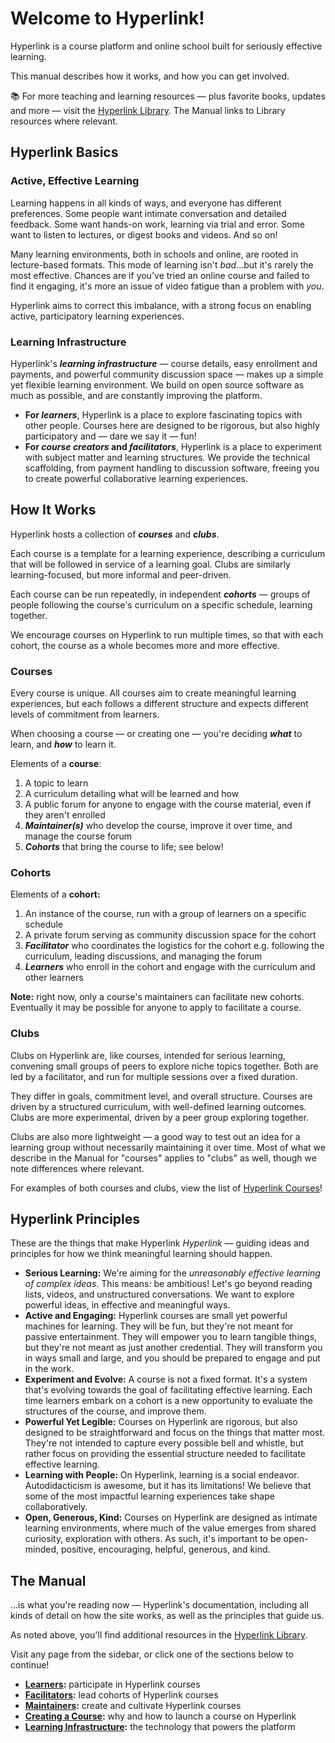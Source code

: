 

# Welcome to Hyperlink!

Hyperlink is a course platform and online school built for seriously effective learning.

This manual describes how it works, and how you can get involved.

<Info>📚 For more teaching and learning resources — plus favorite books, updates and more — visit the <a href="/library">Hyperlink Library</a>. The Manual links to Library resources where relevant.</Info>

## Hyperlink Basics

### Active, Effective Learning

Learning happens in all kinds of ways, and everyone has different preferences. Some people want intimate conversation and detailed feedback. Some want hands-on work, learning via trial and error. Some want to listen to lectures, or digest books and videos. And so on! 

Many learning environments, both in schools and online, are rooted in lecture-based formats. This mode of learning isn't *bad*…but it's rarely the most effective. Chances are if you've tried an online course and failed to find it engaging, it's more an issue of video fatigue than a problem with *you*.

Hyperlink aims to correct this imbalance, with a strong focus on enabling active, participatory learning experiences.

### Learning Infrastructure

Hyperlink's ***learning infrastructure*** — course details, easy enrollment and payments, and powerful community discussion space — makes up a simple yet flexible learning environment. We build on open source software as much as possible, and are constantly improving the platform.

- **For *learners***, Hyperlink is a place to explore fascinating topics with other people. Courses here are designed to be rigorous, but also highly participatory and — dare we say it — fun!
- **For *course creators* and *facilitators***, Hyperlink is a place to experiment with subject matter and learning structures. We provide the technical scaffolding, from payment handling to discussion software, freeing you to create powerful collaborative learning experiences.

## How It Works

Hyperlink hosts a collection of ***courses*** and ***clubs***. 

Each course is a template for a learning experience, describing a curriculum that will be followed in service of a learning goal. Clubs are similarly learning-focused, but more informal and peer-driven.

Each course can be run repeatedly, in independent ***cohorts*** — groups of people following the course's curriculum on a specific schedule, learning together.

We encourage courses on Hyperlink to run multiple times, so that with each cohort, the course as a whole becomes more and more effective.

### Courses

Every course is unique. All courses aim to create meaningful learning experiences, but each follows a different structure and expects different levels of commitment from learners.

When choosing a course — or creating one — you're deciding ***what*** to learn, and ***how*** to learn it.

Elements of a **course**:

1. A topic to learn
2. A curriculum detailing what will be learned and how
3. A public forum for anyone to engage with the course material, even if they aren't enrolled
4. ***Maintainer(s)*** who develop the course, improve it over time, and manage the course forum
5. ***Cohorts*** that bring the course to life; see below!

### Cohorts

Elements of a **cohort:**

1. An instance of the course, run with a group of learners on a specific schedule
2. A private forum serving as community discussion space for the cohort
3. ***Facilitator*** who coordinates the logistics for the cohort e.g. following the curriculum, leading discussions, and managing the forum
4. ***Learners*** who enroll in the cohort and engage with the curriculum and other learners

**Note:** right now, only a course's maintainers can facilitate new cohorts. Eventually it may be possible for anyone to apply to facilitate a course.

### Clubs

Clubs on Hyperlink are, like courses, intended for serious learning, convening small groups of peers to explore niche topics together. Both are led by a facilitator, and run for multiple sessions over a fixed duration.

They differ in goals, commitment level, and overall structure. Courses are driven by a structured curriculum, with well-defined learning outcomes. Clubs are more experimental, driven by a peer group exploring together.

Clubs are also more lightweight — a good way to test out an idea for a learning group without necessarily maintaining it over time. Most of what we describe in the Manual for "courses" applies to "clubs" as well, though we note differences where relevant.

For examples of both courses and clubs, view the list of [Hyperlink Courses](https://hyperlink.academy/courses)!

## Hyperlink Principles

These are the things that make Hyperlink *Hyperlink* — guiding ideas and principles for how we think meaningful learning should happen.

- **Serious Learning:** We're aiming for the *unreasonably effective learning of complex ideas*. This means: be ambitious! Let's go beyond reading lists, videos, and unstructured conversations. We want to explore powerful ideas, in effective and meaningful ways.
- **Active and Engaging:** Hyperlink courses are small yet powerful machines for learning. They will be fun, but they're not meant for passive entertainment. They will empower you to learn tangible things, but they're not meant as just another credential. They will transform you in ways small and large, and you should be prepared to engage and put in the work.
- **Experiment and Evolve:** A course is not a fixed format. It's a system that's evolving towards the goal of facilitating effective learning. Each time learners embark on a cohort is a new opportunity to evaluate the structures of the course, and improve them.
- **Powerful Yet Legible:** Courses on Hyperlink are rigorous, but also designed to be straightforward and focus on the things that matter most. They're not intended to capture every possible bell and whistle, but rather focus on providing the essential structure needed to facilitate effective learning.
- **Learning with People:** On Hyperlink, learning is a social endeavor. Autodidacticism is awesome, but it has its limitations! We believe that some of the most impactful learning experiences take shape collaboratively.
- **Open, Generous, Kind:** Courses on Hyperlink are designed as intimate learning environments, where much of the value emerges from shared curiosity, exploration with others. As such, it's important to be open-minded, positive, encouraging, helpful, generous, and kind.

## The Manual

…is what you're reading now — Hyperlink's documentation, including all kinds of detail on how the site works, as well as the principles that guide us. 

As noted above, you'll find additional resources in the [Hyperlink Library](/library).

Visit any page from the sidebar, or click one of the sections below to continue!

- **[Learners](https://hyperlink.academy/manual/learners):** participate in Hyperlink courses
- **[Facilitators](https://hyperlink.academy/manual/facilitators):** lead cohorts of Hyperlink courses
- **[Maintainers](https://hyperlink.academy/manual/maintainers):** create and cultivate Hyperlink courses
- **[Creating a Course](https://hyperlink.academy/manual/courses):** why and how to launch a course on Hyperlink
- **[Learning Infrastructure](https://hyperlink.academy/manual/infrastructure):** the technology that powers the platform